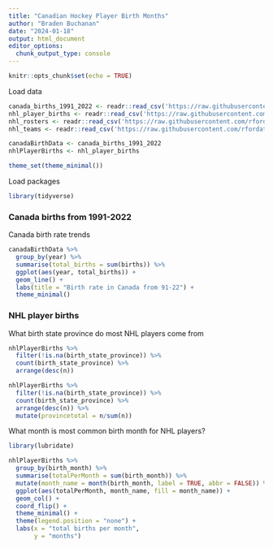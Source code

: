 ```yaml
---
title: "Canadian Hockey Player Birth Months"
author: "Braden Buchanan"
date: "2024-01-18"
output: html_document
editor_options: 
  chunk_output_type: console
---
```


```r
knitr::opts_chunk$set(echo = TRUE)
```

Load data
```r
canada_births_1991_2022 <- readr::read_csv('https://raw.githubusercontent.com/rfordatascience/tidytuesday/master/data/2024/2024-01-09/canada_births_1991_2022.csv')
nhl_player_births <- readr::read_csv('https://raw.githubusercontent.com/rfordatascience/tidytuesday/master/data/2024/2024-01-09/nhl_player_births.csv')
nhl_rosters <- readr::read_csv('https://raw.githubusercontent.com/rfordatascience/tidytuesday/master/data/2024/2024-01-09/nhl_rosters.csv')
nhl_teams <- readr::read_csv('https://raw.githubusercontent.com/rfordatascience/tidytuesday/master/data/2024/2024-01-09/nhl_teams.csv')

canadaBirthData <- canada_births_1991_2022
nhlPlayerBirths <- nhl_player_births

theme_set(theme_minimal())
```

Load packages
```r
library(tidyverse)
```

### Canada births from 1991-2022

Canada birth rate trends 
```r
canadaBirthData %>%
  group_by(year) %>%
  summarise(total_births = sum(births)) %>%
  ggplot(aes(year, total_births)) +
  geom_line() +
  labs(title = "Birth rate in Canada from 91-22") +
  theme_minimal()
```

### NHL player births

What birth state province do most NHL players come from
```r
nhlPlayerBirths %>%
  filter(!is.na(birth_state_province)) %>%
  count(birth_state_province) %>%
  arrange(desc(n))

nhlPlayerBirths %>%
  filter(!is.na(birth_state_province)) %>%
  count(birth_state_province) %>%
  arrange(desc(n)) %>%
  mutate(provincetotal = n/sum(n))
```

What month is most common birth month for NHL players?
```r
library(lubridate)

nhlPlayerBirths %>%
  group_by(birth_month) %>%
  summarise(totalPerMonth = sum(birth_month)) %>%
  mutate(month_name = month(birth_month, label = TRUE, abbr = FALSE)) %>%
  ggplot(aes(totalPerMonth, month_name, fill = month_name)) +
  geom_col() +
  coord_flip() +
  theme_minimal() +
  theme(legend.position = "none") +
  labs(x = "total births per month",
       y = "months")
```


